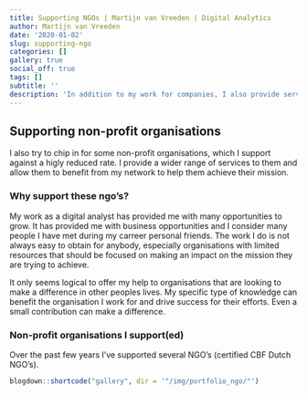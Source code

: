 ```yaml
---
title: Supporting NGOs | Martijn van Vreeden | Digital Analytics
author: Martijn van Vreeden
date: '2020-01-02'
slug: supporting-ngo
categories: []
gallery: true
social_off: true
tags: []
subtitle: ''
description: 'In addition to my work for companies, I also provide services to non-profit organisations. I offer my services at reduced rated to help them achieve their mission.'
---
```


## Supporting non-profit organisations

I also try to chip in for some non-profit organisations, which I support against a higly reduced rate. I provide a wider range of services to them and allow them to benefit from my network to help them achieve their mission. 

### Why support these ngo's?

My work as a digital analyst has provided me with many opportunities to grow. It has provided me with business opportunities and I consider many people I have met during my carreer personal friends. The work I do is not always easy to obtain for anybody, especially organisations with limited resources that should be focused on making an impact on the mission they are trying to achieve. 

It only seems logical to offer my help to organisations that are looking to make a difference in other peoples lives. My specific type of knowledge can benefit the organisation I work for and drive success for their efforts. Even a small contribution can make a difference.

### Non-profit organisations I support(ed)

Over the past few years I've supported several NGO's (certified CBF Dutch NGO's).

```r
blogdown::shortcode("gallery", dir = '"/img/portfolio_ngo/"')
```